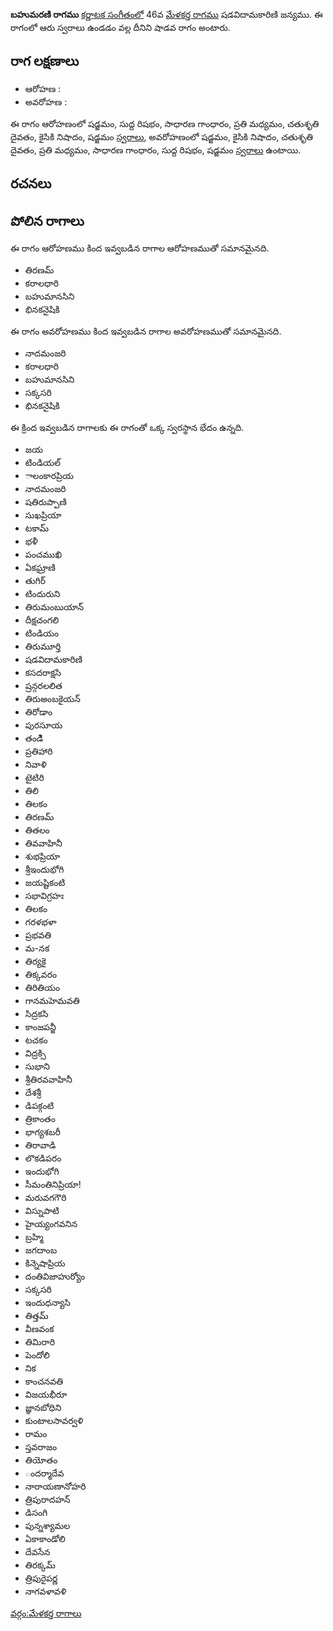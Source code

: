 {{Infobox ragam
	| name          	= బహుమరణి
	| synonym	    	= 
	| mela          	= 
	| chakra        	= 
	| janaka        	= 
	| type          	= శాడవ
	| arohanam      	= {{svaraC|S|R1|G2|M2|D2|N2|S'}} 
	| avarohanam    	= {{svaraC|S'|N2|D2|M2|G2|R1|S}}
	| jeeva         	=
	| chhaya        	=
	| nyasa         	=
	| vishesha      	= 
	| equivalent  		= 
}}
{{కర్ణాటక సంగీత రాగాలు}}
'''బహుమరణి రాగము''' [[కర్ణాటక సంగీతం]]లో 46వ [[మేళకర్త రాగము]] షడవిదామకారిణి జన్యము.  ఈ రాగంలో ఆరు స్వరాలు ఉండడం వల్ల దీనిని షాడవ రాగం అంటారు.


==రాగ లక్షణాలు==


* ఆరోహణ : {{svaraC|S|R1|G2|M2|D2|N2|S'}} 
* అవరోహణ : {{svaraC|S'|N2|D2|M2|G2|R1|S}}

ఈ రాగం ఆరోహణంలో షడ్జమం, సుద్ద రిషభం, సాధారణ గాంధారం, ప్రతి మధ్యమం, చతుశృతి దైవతం, కైసికి నిషాదం, షడ్జమం [[స్వరాలు]], అవరోహణంలో షడ్జమం, కైసికి నిషాదం, చతుశృతి దైవతం, ప్రతి మధ్యమం, సాధారణ గాంధారం, సుద్ద రిషభం, షడ్జమం [[స్వరాలు]] ఉంటాయి.

==రచనలు==



==పోలిన రాగాలు==
ఈ రాగం ఆరోహణము కింద ఇవ్వబడిన రాగాల ఆరోహణముతో సమానమైనది.
* తిరణమ్
* కరాలధారి
* బహుమానసిని
* భినకనైషికి

ఈ రాగం అవరోహణము కింద ఇవ్వబడిన రాగాల అవరోహణముతో సమానమైనది.
* నాదమంజరి
* కరాలధారి
* బహుమానసిని
* సక్కసరి
* భినకనైషికి

ఈ క్రింద ఇవ్వబడిన రాగాలకు ఈ రాగంతో ఒక్క స్వరస్థాన భేదం ఉన్నది.
* జయ
* టిండియల్
* ాలంకారప్రియ
* నాదమంజరి
* షతిరుప్పాణి
* సుఖప్రియా
* టకామ్
* భళీ
* పంచముఖి
* ఏకఘ్రాణి
* తుగిర్
* టిందురుని
* తిరుమంబుయాన్
* దీక్షచంగలి
* టిండియం
* తిరుమూర్తి
* షడవిదామకారిణి
* కసదరాక్షసి
* ష్రన్గరలలిత
* తిరుఅంబకైయన్
* తిరోడాం
* పురసూయ
* తండిి
* ప్రతిహారి
* నివాళి
* టైటిరి
* తిలి
* తిలకం
* తిరణమ్
* తితలం
* తివవాహినీ
* శుభప్రియా
* శ్రీఇందుభోగి
* జయష్టికంటి
* సభావిగ్రహః
* తిలకం
* గరళభళా
* ప్రభవతి
* మ-నక
* తిర్యకై
* తిక్కవరం
* తిరితియం
* గానమహెమవతి
* సిద్రకసి
* కాంజపన్జీ
* టచకం
* విద్రక్సి
* సుభాని
* శ్రీతిరవవాహినీ
* దేశశ్రీ
* డిపక్గంటి
* త్రికాంతం
* భాగ్యశబరీ
* తిరావాడి
* లొకడిపరం
* ఇందుభోగి
* సీమంతినిప్రియా!
* మరువగగౌరి
* విస్నుపాటి
* హైయ్యంగవనిన
* బ్రహ్మి
* జగదాంబ
* కిన్నెషాప్రియ
* దంతివిజాహుర్యోం
* సక్కసరి
* ఇందుధన్యాసి
* తిత్తమ్
* వీణవంక
* తిమిరారి
* పెందోలి
* నిక
* కాంచనవతి
* విజయభీరూ
* జ్ఞానబోధిని
* కుంటాలసావర్వళి
* రామం
* స్తవరాజం
* తియోతం
* ందర్మాదేవ
* నారాయణానోహరి
* త్రిపురాదహన్
* డిసంగి
* పున్నశ్యామల
* ఏకాకాండోలి
* దేవసేన
* తిరక్కమ్
* త్రిపురైపర్ణ
* నాగవళావళి



[[వర్గం:మేళకర్త రాగాలు]]